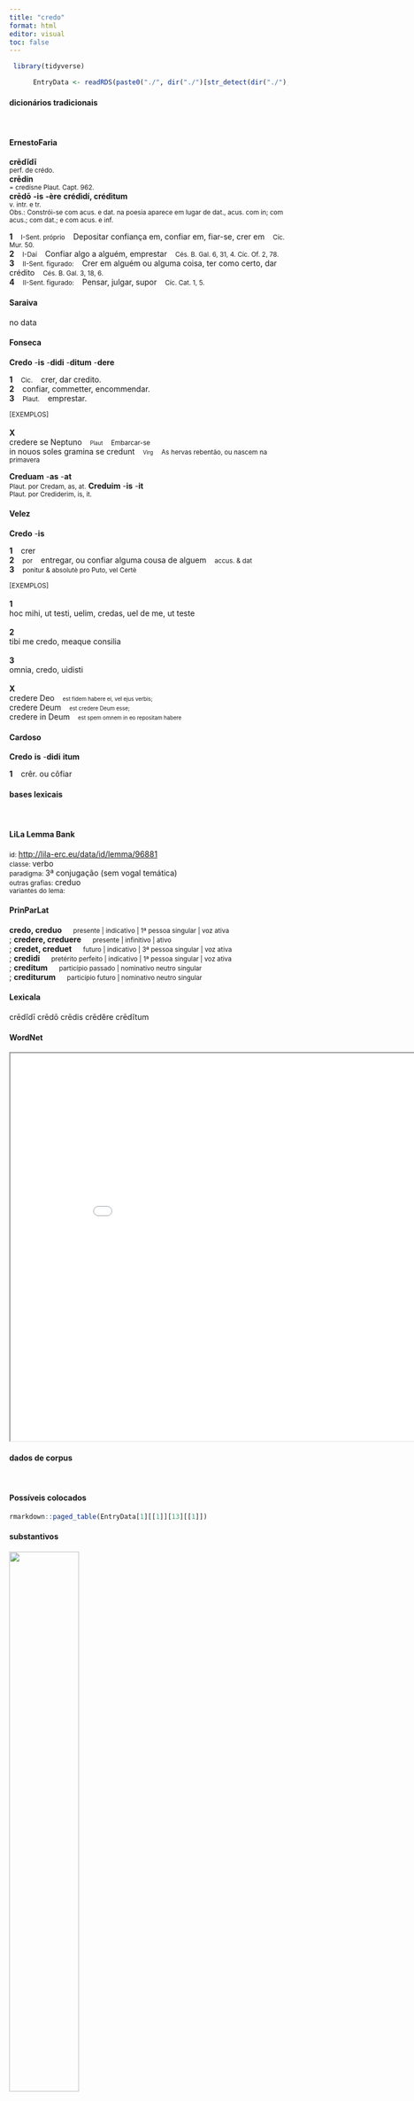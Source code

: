 ```yaml
---
title: "credo"
format: html
editor: visual
toc: false
---
```



```r
 library(tidyverse) 

      EntryData <- readRDS(paste0("./", dir("./")[str_detect(dir("./"), "_xx99-114-101-100-111xx_.rds")]))

```


#### dicionários tradicionais

&emsp;




::: panel-tabset

#### ErnestoFaria

<b>crēdĭdī</b> <br> <small>perf. de crédo.</small> <br> <small></small> 
 <b>crēdin</b> <br> <small>= credísne Plaut. Capt. 962.</small> <br> <small></small> 
 <b>crēdō</b> <b>-is</b> <b>-ère</b> <b>crédìdí, crédìtum</b> <br> <small>v. intr. e tr.</small> <br> <small>Obs.: Constrói-se com acus. e dat. na poesia aparece em lugar de dat., acus. com in; com acus.; com dat.; e com acus. e inf.</small>   <p> <b>1</b> &ensp; <small>I-Sent. próprio</small> &ensp; Depositar confiança em, confiar em, fiar-se, crer em &ensp; <small>Cíc. Mur. 50.</small> <br> <b>2</b> &ensp; <small>I-Daí</small> &ensp; Confiar algo a alguém, emprestar &ensp; <small>Cés. B. Gal. 6, 31, 4. Cíc. Of. 2, 78.</small> <br> <b>3</b> &ensp; <small>II-Sent. figurado:</small> &ensp; Crer em alguém ou alguma coisa, ter como certo, dar crédito &ensp; <small>Cés. B. Gal. 3, 18, 6.</small> <br> <b>4</b> &ensp; <small>II-Sent. figurado:</small> &ensp; Pensar, julgar, supor &ensp; <small>Cíc. Cat. 1, 5.</small> </p>




#### Saraiva

no data




#### Fonseca

<b>Credo</b> -<b>is</b> -<b>didi</b> -<b>ditum</b> -<b>dere</b>   <p> <b>1</b> &ensp; <small>Cic.</small> &ensp; crer, dar credito. <br> <b>2</b> &ensp; confiar, commetter, encommendar. <br> <b>3</b> &ensp; <small>Plaut.</small> &ensp; emprestar. </p>   <p><small>[EXEMPLOS]</small><br> <br><b>X</b><br>credere se Neptuno &ensp; <small><small>Plaut</small></small> &ensp; <small>Embarcar-se</small> <br> in nouos soles gramina se credunt &ensp; <small><small>Virg</small></small> &ensp; <small>As hervas rebentão, ou nascem na primavera</small> </p> 
 <b>Creduam</b> -<b>as</b> -<b>at</b> <br> <small>Plaut. por Credam, as, at.</small> 
 <b>Creduim</b> -<b>is</b> -<b>it</b> <br> <small>Plaut. por Crediderim, is, it.</small>




#### Velez

<b>Credo</b> -<b>is</b>   <p> <b>1</b> &ensp; crer <br> <b>2</b> &ensp; <small>por</small> &ensp; entregar, ou confiar alguma cousa de alguem &ensp; <small>accus. & dat</small> <br> <b>3</b> &ensp; <small>ponitur & absolutè pro Puto, vel Certè</small> </p>   <p><small>[EXEMPLOS]</small><br> <br><b>1</b><br>hoc mihi, ut testi, uelim, credas, uel de me, ut teste <br> <br><b>2</b><br>tibi me credo, meaque consilia <br> <br><b>3</b><br>omnia, credo, uidisti <br> <br><b>X</b><br>credere Deo &ensp; <small><small>est fidem habere ei, vel ejus verbis;</small></small> <br> credere Deum &ensp; <small><small>est credere Deum esse;</small></small> <br> credere in Deum &ensp; <small><small>est spem omnem in eo repositam habere</small></small> </p>




#### Cardoso

<b>Credo</b> <b>is</b> -<b>didi</b> <b>itum</b>   <p> <b>1</b> &ensp; crêr. ou cõfiar </p>


:::



#### bases lexicais

&emsp;






::: panel-tabset

#### LiLa Lemma Bank

<small> id: </small> <a href=' http://lila-erc.eu/data/id/lemma/96881 ' target="_blank"> http://lila-erc.eu/data/id/lemma/96881 </a> <br>
<small> classe: </small> verbo    <br>
<small> paradigma: </small> 3ª conjugação (sem vogal temática) <br>
<small> outras grafias: </small> creduo <br>
<small> variantes do lema: </small>  <br>





#### PrinParLat

<b> credo, creduo </b>&emsp;<small> presente | indicativo | 1ª pessoa singular | voz ativa </small><br>
; <b> credere, creduere </b>&emsp;<small> presente | infinitivo | ativo </small><br>
; <b> credet, creduet </b>&emsp;<small> futuro | indicativo | 3ª pessoa singular | voz ativa </small><br>
; <b> credidi </b>&emsp;<small> pretérito perfeito | indicativo | 1ª pessoa singular | voz ativa </small><br>
; <b> creditum </b>&emsp;<small> particípio passado | nominativo neutro singular </small><br>
; <b> crediturum </b>&emsp;<small> particípio futuro | nominativo neutro singular </small><br>





#### Lexicala

crēdĭdī 
 crēdō 
 crēdis 
 crēdĕre 
 crēdĭtum




#### WordNet

<iframe width='900' height='700' src='Media/Tree__xx99-114-101-100-111xx__sem_type_lexemes_pt.html'>

</iframe>


:::



#### dados de corpus

&emsp;




::: panel-tabset

#### Possíveis colocados

```r

rmarkdown::paged_table(EntryData[1][[1]][13][[1]])

```


#### substantivos

![](./Media/wordcloud__xx99-114-101-100-111xx__BY_collocate_scoreSUBST.webp){width=50% fig-alt='This chart plots collocate by scoreSUBST, for the headword credo here are all the values plotted: collocate: caueo; scoreSUBST: 0. collocate: ego; scoreSUBST: 0. collocate: enim; scoreSUBST: 0. collocate: aut; scoreSUBST: 0. collocate: non; scoreSUBST: 0. collocate: sum; scoreSUBST: 0'}




#### adjetivos

![](./Media/wordcloud__xx99-114-101-100-111xx__BY_collocate_scoreADJ.webp){width=50% fig-alt='This chart plots collocate by scoreADJ, for the headword credo here are all the values plotted: collocate: caueo; scoreADJ: 0. collocate: ego; scoreADJ: 0. collocate: enim; scoreADJ: 0. collocate: aut; scoreADJ: 0. collocate: non; scoreADJ: 0. collocate: sum; scoreADJ: 0'}




#### verbos

![](./Media/wordcloud__xx99-114-101-100-111xx__BY_collocate_scoreVERBO.webp){width=50% fig-alt='This chart plots collocate by scoreVERBO, for the headword credo here are all the values plotted: collocate: caueo; scoreVERBO: 2. collocate: ego; scoreVERBO: 0. collocate: enim; scoreVERBO: 0. collocate: aut; scoreVERBO: 0. collocate: non; scoreVERBO: 0. collocate: sum; scoreVERBO: 2'}




#### advérbios

![](./Media/wordcloud__xx99-114-101-100-111xx__BY_collocate_scoreADV.webp){width=50% fig-alt='This chart plots collocate by scoreADV, for the headword credo here are all the values plotted: collocate: caueo; scoreADV: 0. collocate: ego; scoreADV: 0. collocate: enim; scoreADV: 2. collocate: aut; scoreADV: 0. collocate: non; scoreADV: 2. collocate: sum; scoreADV: 0'}




#### preposições e conjunções

![](./Media/wordcloud__xx99-114-101-100-111xx__BY_collocate_scoreFUNC.webp){width=50% fig-alt='This chart plots collocate by scoreFUNC, for the headword credo here are all the values plotted: collocate: caueo; scoreFUNC: 0. collocate: ego; scoreFUNC: 0. collocate: enim; scoreFUNC: 0. collocate: aut; scoreFUNC: 0. collocate: non; scoreFUNC: 0. collocate: sum; scoreFUNC: 0'}


:::



::: panel-tabset

#### ExemplosTraduzidos

<p> non <b>credo</b> <br> <small> Cic.Att.5.19.3 <br> “Não acredito” <small> [JDD, de outra edição] </small> </small> </p>
; <p> mihi <b>crede</b> <br> <small> Cic.Att.1.17.11 <br> acredita em mim. <small> [JDD] </small> </small> </p>
; <p> post amicitiam <b>credendum</b> est ante amicitiam iudicandum <br> <small> Sen.Ep.3.2 <br> após a amizade, deve-se confiar, antes da amizade, deve-se julgar. <small> [JDD] </small> </small> </p>
; <p> prima enim quaeque placuisset si omnem tuam <b>crederes</b> <br> <small> Sen.Ep.28.5 <br> pois a primeira teria te agradado, se acreditasses toda tua. <small> [JDD] </small> </small> </p>
; <p> utrumque enim uitium est et omnibus <b>credere</b> et nulli <br> <small> Sen.Ep.3.4 <br> pois ambas são vícios, tanto confiar em todos como em ninguém. <small> [JDD] </small> </small> </p>
; <p> <b>credo</b> nisi eam exerceas aut etiam si sis natura tardior <br> <small> Cic.Sen.21 <br> Acredito, se não a exercitas, ou também se é um tanto lento por natureza. <small> [JDD] </small> </small> </p>
; <p> tum diceres Caesar caue <b>credas</b> fuit in Africa tulit arma contra te <br> <small> Cic.Lig.16 <br> Então dirias: “César, não creias; ele esteve na África, tomou armas contra ti!” <small> [JDD] </small> </small> </p>





#### Frequência por autor

![](./Media/barchart__xx99-114-101-100-111xx__lemma_BY_author_Frequencies.webp){width=50% fig-alt='This charts plots the frequency of lemma by author_Frequencies. The Tacitus subcorpus registers the highest normalized frequency, with the value of 20.6 and an absolute frequency of 6. The Phaedrus subcorpus follows, with a normalized frequency of 15.18 and an absolute frequency of 10. the subcorpus with the least normalized frequency is Suetonius with the normalized value of 0 and an absolute freqeuncy of 0. here are all the values: subcorpus: Caesar ; normalized frequency: 6 ; absolute frequency: 2.26603217765692. subcorpus: Cicero ; normalized frequency: 134 ; absolute frequency: 8.3476614088859. subcorpus: Horatius ; normalized frequency: 6 ; absolute frequency: 5.32812361246781. subcorpus: Ovidius ; normalized frequency: 7 ; absolute frequency: 12.0109814687714. subcorpus: Phaedrus ; normalized frequency: 10 ; absolute frequency: 15.181417944436. subcorpus: Sallustius ; normalized frequency: 14 ; absolute frequency: 12.9858083665708. subcorpus: Seneca ; normalized frequency: 50 ; absolute frequency: 9.33166607566115. subcorpus: Suetonius ; normalized frequency: 0 ; absolute frequency: 0. subcorpus: Tacitus ; normalized frequency: 6 ; absolute frequency: 20.5973223480947. subcorpus: Vergilius ; normalized frequency: 2 ; absolute frequency: 3.86100386100386. subcorpus: Hieronymus ; normalized frequency: 2 ; absolute frequency: 4.49337227589306'}




#### Frequência por gênero

![](./Media/barchart__xx99-114-101-100-111xx__lemma_BY_genre_Frequencies.webp){width=50% fig-alt='This charts plots the frequency of lemma by genre_Frequencies. The Poesia.didática subcorpus registers the highest normalized frequency, with the value of 13.57 and an absolute frequency of 16. The Prosa.epistolográfica subcorpus follows, with a normalized frequency of 10.86 and an absolute frequency of 41. the subcorpus with the least normalized frequency is Poesia.épica with the normalized value of 3.86 and an absolute freqeuncy of 2. here are all the values: subcorpus: Prosa.histórica ; normalized frequency: 26 ; absolute frequency: 6.32926799581295. subcorpus: Prosa.filosófica ; normalized frequency: 51 ; absolute frequency: 8.40183851995848. subcorpus: Prosa.oratória ; normalized frequency: 81 ; absolute frequency: 7.77702034506927. subcorpus: Prosa.epistolográfica ; normalized frequency: 41 ; absolute frequency: 10.8640928482472. subcorpus: Poesia.lírica ; normalized frequency: 7 ; absolute frequency: 5.88878606881467. subcorpus: Poesia.didática ; normalized frequency: 16 ; absolute frequency: 13.5719738739503. subcorpus: Poesia.trágica ; normalized frequency: 11 ; absolute frequency: 9.55524669909659. subcorpus: Poesia.épica ; normalized frequency: 2 ; absolute frequency: 3.86100386100386. subcorpus: Prosa.ficcional ; normalized frequency: 2 ; absolute frequency: 4.49337227589306'}




#### Frequência por século

![](./Media/barchart__xx99-114-101-100-111xx__lemma_BY_period_Frequencies.webp){width=50% fig-alt='This charts plots the frequency of lemma by period_Frequencies. The II.d.C. subcorpus registers the highest normalized frequency, with the value of 15.71 and an absolute frequency of 6. The I.d.C. subcorpus follows, with a normalized frequency of 10.1 and an absolute frequency of 66. the subcorpus with the least normalized frequency is IV.d.C. with the normalized value of 4.49 and an absolute freqeuncy of 2. here are all the values: subcorpus: I.a.C. ; normalized frequency: 163 ; absolute frequency: 7.58668838724692. subcorpus: I.d.C. ; normalized frequency: 66 ; absolute frequency: 10.0963744837081. subcorpus: II.d.C. ; normalized frequency: 6 ; absolute frequency: 15.7068062827225. subcorpus: IV.d.C. ; normalized frequency: 2 ; absolute frequency: 4.49337227589306'}


:::

